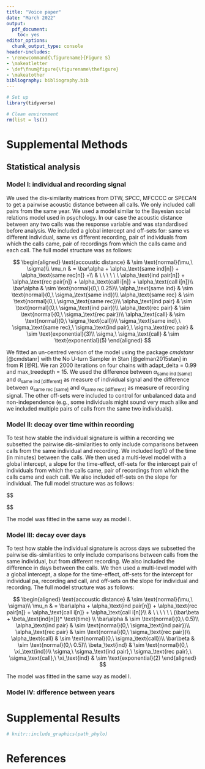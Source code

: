```yaml
---
title: "Voice paper"
date: "March 2022"
output:
  pdf_document:
    toc: yes
editor_options:
  chunk_output_type: console
header-includes:
- \renewcommand{\figurename}{Figure S}
- \makeatletter
- \def\fnum@figure{\figurename\thefigure}
- \makeatother
bibliography: bibliography.bib
---
```


```r
# Set up
library(tidyverse)

# Clean environment
rm(list = ls())
```

# Supplemental Methods

## Statistical analysis

### Model I: individual and recording signal

We used the dis-similarity matrices from DTW, SPCC, MFCCCC or SPECAN to get a pairwise acoustic distance between all calls. We only included call pairs from the same year. We used a model similar to the Bayesian social relations model used in psychology. In our case the acoustic distance between any two calls was the response variable and was standardised before analysis. We included a global intercept and off-sets for: same vs different individual, same vs different recording, pair of individuals from which the calls came, pair of recordings from which the calls came and each call. The full model structure was as follows:

$$
\begin{aligned}
\text{accoustic distance} & \sim \text{normal}(\mu,\ \sigma)\\
\mu_n & = \bar\alpha + \alpha_\text{same ind[n]} + \alpha_\text{same rec[n]} +\\
& \ \ \ \ \ \ \alpha_\text{ind pair[n]} + \alpha_\text{rec pair[n]} + \alpha_\text{call i[n]} + \alpha_\text{call i[n]}\\
\bar\alpha & \sim \text{normal}(0,\ 0.25)\\
\alpha_\text{same ind} & \sim \text{normal}(0,\ \sigma_\text{same ind})\\
\alpha_\text{same rec} & \sim  \text{normal}(0,\ \sigma_\text{same rec})\\
\alpha_\text{ind pair} & \sim  \text{normal}(0,\ \sigma_\text{ind pair})\\
\alpha_\text{rec pair} & \sim  \text{normal}(0,\ \sigma_\text{rec pair})\\
\alpha_\text{call} & \sim  \text{normal}(0,\ \sigma_\text{call})\\
\sigma_\text{same ind},\ \sigma_\text{same rec},\ \sigma_\text{ind pair},\ \sigma_\text{rec pair} & \sim \text{exponential}(3)\\
\sigma,\ \sigma_\text{call} & \sim \text{exponential}(5)
\end{aligned}
$$

We fitted an un-centred version of the model using the package *cmdstanr* [@cmdstanr] with the No U-turn Sampler in Stan [@gelman2015stan] in from R [@R]. We ran 2000 iterations on four chains with adapt_delta = 0.99 and max_treedepth = 15. We used the difference between $\alpha_\text{same ind [same]}$ and $\alpha_\text{same ind [different]}$ as measure of individual signal and the difference between $\alpha_\text{same rec [same]}$ and $\alpha_\text{same rec [different]}$ as measure of recording signal. The other off-sets were included to control for unbalanced data and non-independence (e.g., some individuals might sound very much alike and we included multiple pairs of calls from the same two individuals). 

### Model II: decay over time within recording

To test how stable the individual signature is within a recording we subsetted the pairwise dis-similarities to only include comparisons between calls from the same individual and recording. We included log10 of the time (in minutes) between the calls. We then used a multi-level model with a global intercept, a slope for the time-effect, off-sets for the intercept pair of individuals from which the calls came, pair of recordings from which the calls came and each call. We also included off-sets on the slope for individual. The full model structure was as follows:

$$
\begin{aligned}
\text{accoustic distance} & \sim \text{normal}(\mu,\ \sigma)\\
\mu_n & = \bar\alpha + \alpha_\text{ind[n]} + \alpha_\text{rec[n]} + \alpha_\text{call i[n]} + \alpha_\text{call i[n]}\\
& \ \ \ \ \ \ (\bar\beta + \beta_\text{ind[n]} + \beta_\text{rec[n]}) * \text{time} \\
\bar\alpha & \sim \text{normal}(0,\ 0.5)\\
\alpha_\text{ind} & \sim \text{normal}(0,\ \sigma_\text{ind})\\
\alpha_\text{rec} & \sim  \text{normal}(0,\ \sigma_\text{rec})\\
\alpha_\text{call} & \sim  \text{normal}(0,\ \sigma_\text{call})\\
\bar\beta & \sim \text{normal}(0,\ 0.3)\\
\beta_\text{ind} & \sim \text{normal}(0,\ \xi_\text{ind})\\
\beta_\text{rec} & \sim  \text{normal}(0,\ \xi_\text{rec})\\
\sigma,\ \sigma_\text{ind},\ \sigma_\text{rec},\ \xi_\text{ind},\ \xi_\text{rec} & \sim \text{exponential}(2)\\
\sigma_\text{call} & \sim \text{exponential}(3)
\end{aligned}

$$

The model was fitted in the same way as model I.

### Model III: decay over days

To test how stable the individual signature is across days we subsetted the pairwise dis-similarities to only include comparisons between calls from the same individual, but from different recording. We also included the difference in days between the calls. We then used a multi-level model with a global intercept, a slope for the time-effect, off-sets for the intercept for individual pa, recording and call, and off-sets on the slope for individual and recording. The full model structure was as follows:

$$
\begin{aligned}
\text{accoustic distance} & \sim \text{normal}(\mu,\ \sigma)\\
\mu_n & = \bar\alpha + \alpha_\text{ind pair[n]} + \alpha_\text{rec pair[n]} + \alpha_\text{call i[n]} + \alpha_\text{call i[n]}\\
& \ \ \ \ \ \ (\bar\beta + \beta_\text{ind[n]})* \text{time} \\
\bar\alpha & \sim \text{normal}(0,\ 0.5)\\
\alpha_\text{ind pair} & \sim \text{normal}(0,\ \sigma_\text{ind pair})\\
\alpha_\text{rec pair} & \sim  \text{normal}(0,\ \sigma_\text{rec pair})\\
\alpha_\text{call} & \sim  \text{normal}(0,\ \sigma_\text{call})\\
\bar\beta & \sim \text{normal}(0,\ 0.5)\\
\beta_\text{ind} & \sim \text{normal}(0,\ \xi_\text{ind})\\
\sigma,\ \sigma_\text{ind pair},\ \sigma_\text{rec pair},\ \sigma_\text{call},\ \xi_\text{ind} & \sim \text{exponential}(2)
\end{aligned}
$$

The model was fitted in the same way as model I.

### Model IV: difference between years



\pagebreak

# Supplemental Results

```r
# knitr::include_graphics(path_phylo)
```

# References
